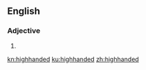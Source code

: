 ==English==

===Adjective===
{{en-adj}}

# {{alternative spelling of|high-handed|lang=en}}

[[kn:highhanded]]
[[ku:highhanded]]
[[zh:highhanded]]
